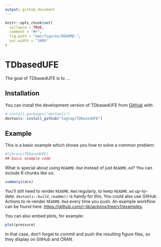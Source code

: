 ```yaml
---
output: github_document
---
```


<!-- README.md is generated from README.Rmd. Please edit that file -->

```r
knitr::opts_chunk$set(
  collapse = TRUE,
  comment = "#>",
  fig.path = "man/figures/README-",
  out.width = "100%"
)
```

# TDbasedUFE

<!-- badges: start -->
<!-- badges: end -->

The goal of TDbasedUFE is to ...

## Installation

You can install the development version of TDbasedUFE from [GitHub](https://github.com/) with:

``` r
# install.packages("devtools")
devtools::install_github("tagtag/TDbasedUFE")
```

## Example

This is a basic example which shows you how to solve a common problem:

```r
#library(TDbasedUFE)
## basic example code
```

What is special about using `README.Rmd` instead of just `README.md`? You can include R chunks like so:

```r
summary(cars)
```

You'll still need to render `README.Rmd` regularly, to keep `README.md` up-to-date. `devtools::build_readme()` is handy for this. You could also use GitHub Actions to re-render `README.Rmd` every time you push. An example workflow can be found here: <https://github.com/r-lib/actions/tree/v1/examples>.

You can also embed plots, for example:

```r
plot(pressure)
```

In that case, don't forget to commit and push the resulting figure files, so they display on GitHub and CRAN.
